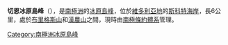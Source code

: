 {{Coord|77|51|S|163|26|E|source:GNIS|display=title}}

'''切恩冰原島峰'''（{{lang-en|Chain Nunataks}}），是[[南極洲|南極洲]]的[[冰原島峰|冰原島峰]]，位於[[維多利亞地|維多利亞地]]的[[斯科特海岸|斯科特海岸]]，長6公里，處於[[布里格斯山|布里格斯山]]和[[漢農山|漢農山]]之間，現時由[[南極條約體系|南極條約體系]]管理。

{{DEFAULTSORT:Chain Nunataks}}
[[Category:南極洲冰原島峰|Category:南極洲冰原島峰]]


{{ScottCoast-geo-stub}}